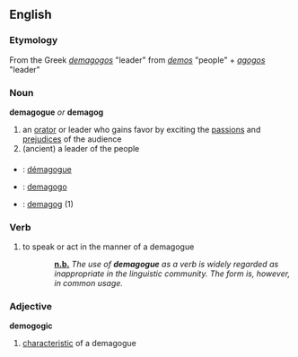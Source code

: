 ==English==
=== Etymology ===
From the Greek ''[[demagogos]]'' "leader" from ''[[demos]]'' "people" + ''[[agogos]]'' "leader"

=== Noun ===
'''demagogue''' ''or'' '''demagog'''
# an [[orator]] or leader who gains favor by exciting the [[passion]]s and [[prejudice]]s of the audience
# (ancient) a leader of the people

===={{trans}}====

* {{fr}} : [[démagogue]]
* {{io}} : [[demagogo]]
* {{sv}} : [[demagog]] (1)

=== Verb ===
# to speak or act in the manner of a demagogue
:: '''[[nota bene|n.b.]]''' ''The use of '''demagogue''' as a verb is widely regarded as inappropriate in the linguistic community.  The form is, however, in common usage.''

=== Adjective ===
'''demogogic'''
# [[characteristic]] of a demagogue